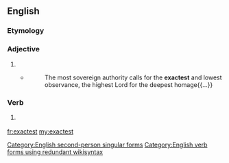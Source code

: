==English==

===Etymology===
{{suffix|exact|est}}

===Adjective===
{{head|en}}

# {{en-superlative of|exact}}
#* {{w|Stephen Charnock}}
#*: The most sovereign authority calls for the '''exactest''' and lowest observance, the highest Lord for the deepest homage{{...}}

===Verb===
{{en-verb form}}

# {{context|archaic|lang=en}} {{form of|Second-person singular simple present form|exact|lang=en}}

[[Category:English second-person singular forms]]
[[Category:English verb forms using redundant wikisyntax]]

[[fr:exactest]]
[[my:exactest]]